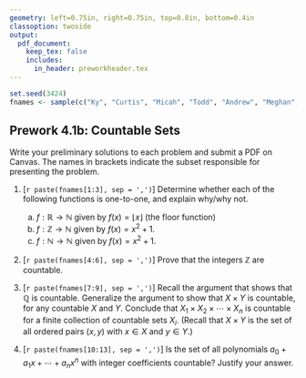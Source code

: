 ```yaml
---
geometry: left=0.75in, right=0.75in, top=0.8in, bottom=0.4in
classoption: twoside
output: 
  pdf_document:
    keep_tex: false
    includes:
      in_header: preworkheader.tex
---
```


```r
set.seed(3424)
fnames <- sample(c("Ky", "Curtis", "Micah", "Todd", "Andrew", "Meghan", "Allie", "David", "Connor", "Levi", "Ben", "Grace", "Joshua"))
```

## Prework 4.1b: Countable Sets

Write your preliminary solutions to each problem and submit a PDF on Canvas. The names in brackets indicate the subset responsible for presenting the problem.

1. [`r paste(fnames[1:3], sep = ',')`] Determine whether each of the following functions is one-to-one, and explain why/why not.
    a. $f : \mathbb{R} \longrightarrow \mathbb{N}$ given by $f(x) = \lfloor x \rfloor$ (the floor function)
    b. $f : \mathbb{Z} \longrightarrow \mathbb{N}$ given by $f(x) = x^2 + 1$.
    c. $f : \mathbb{N} \longrightarrow \mathbb{N}$ given by $f(x) = x^2 + 1$.

2. [`r paste(fnames[4:6], sep = ',')`] Prove that the integers $\mathbb{Z}$ are countable.

3. [`r paste(fnames[7:9], sep = ',')`] Recall the argument that shows that $\mathbb{Q}$ is countable. Generalize the argument to show that $X \times Y$ is countable, for any countable $X$ and $Y$. Conclude that $X_1 \times X_2 \times \cdots \times X_n$ is countable for a finite collection of countable sets $X_i$. (Recall that $X \times Y$ is the set of all ordered pairs $(x,y)$ with $x \in X$ and $y\in Y$.)

4. [`r paste(fnames[10:13], sep = ',')`] Is the set of all polynomials $a_0 + a_1x + \cdots + a_nx^n$ with integer coefficients countable? Justify your answer.

\medskip
\mbox{}\xrfill[2pt]{1pt}\textsc{\small begin your solutions below this line}\xrfill[2pt]{1pt}\mbox{}

    